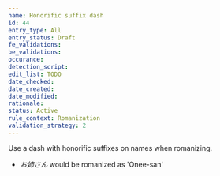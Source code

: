 ```yaml
---
name: Honorific suffix dash
id: 44
entry_type: All
entry_status: Draft
fe_validations:
be_validations:
occurance:
detection_script:
edit_list: TODO
date_checked:
date_created:
date_modified:
rationale:
status: Active
rule_context: Romanization
validation_strategy: 2
---
```

Use a dash with honorific suffixes on names when romanizing.

- *お姉さん* would be romanized as 'Onee-san'